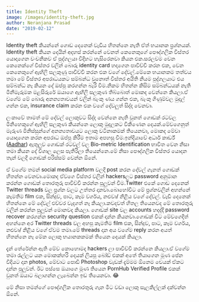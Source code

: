 ```yaml
---
title: Identity Theft
image: /images/identity-theft.jpg
author: Neranjana Prasad
date: "2019-02-12"
---
```


Identity theft කියන්නේ ගොඩ දෙනෙක් වැඩිය හිතන්නෙ නැති ඒත් භයානක ප්‍රශ්නයක්. Identity theft කියන දෙයින් අදහස් කරන්නේ වෙනත් කෙනෙකුගේ පෞද්ගලික විස්තර යොදාගෙන වංචනිකව ඒ පුද්ගලයා විදිහට හැසිරෙනවා කියන එක.සරලවම වෙන කෙනෙක්ගේ විස්තර වලින් බොරු identity card හදාගෙන පාවිච්චි කරන එක, වෙන කෙනෙකුගේ ඇඟිලි සලකුණු පාවිච්චි කරන එක වගේ දේවල්.මේකෙ භයානකම තත්වය තමා මේ විස්තර අපරාධයකට සම්බන්ධ වුනොත් විස්තර අයිති නියම පුද්ගලයාට එය සම්බන්ධ නෑ කියන දේ ඔප්පු කරගන්න බැරි වීම.නිකම හිතන්න කිසිම සම්බන්ධයක් නැති මිනීමැරුමක මළසිරුරේ ඔයාගෙ ඇඟිලි සලකුණ තිබ්බොත් මොකද වෙන්නෙ කියලා.ඒ වගේම මේ බොරු අනන්‍යතාවයන් වලින් බැංකු ණය ගන්න එක, බැංකු ගිණුම්වල මුදල් ගන්න එක, insurance claim කරන එක වගේ දේවලුත් සිද්ද වෙනවා.

ලංකාවේ තාමත් මේ දේවල් ලොකුවට සිද්ද වෙන්නෙ නැති වුනත් ගොඩක් රටවල මිනිහෙකුගේ ඇඟිලි සලකුණ කියන්නෙ ලොකු මුදලකට විකිණෙන දෙයක්.මේවගෙනුත් මැරුණ මිනිස්සුන්ගේ අනන්‍යතාවයට ලොකු වටිනාකමක් තියෙනවා, මොකද මේවා යොදාගෙන කරන අපරාධ ඔප්පු කිරීම ඉතාම අපහසු වීම.ඉන්දියාවේ අධාර් කාර්ඩ් (<a href="https://en.wikipedia.org/wiki/Aadhaar">Aadhar</a>) ඇතුලුව ගොඩක් රටවල් වල Bio-metric Identification භාවිත වෙන නිසා තමා කියන දේ විශාල ලෙස පැතිරිලා තියෙන්නෙ.මේ නිසා පෞද්ගලික විස්තර යොදන තැන් වලදි ගොඩක් පරිස්සම් වෙන්න ඕනේ.

ඒ වගේම තමන් social media platform වලදි post කරන දේවල් ගැනත් ගොඩක් හිතන්න වෙනවා.මොකද ඒවගෙ විස්තර වලින් hackersලට password අනුමාන කරන්න ගොඩක් තොරතුරු පාවිච්චි කරන්න පුලුවන් වීම.Twitter එකේ ගොඩ දෙනෙක් Twitter threads වල ප්‍රශ්න වලට උත්තර දානවා.බොහෝවිට මේ ප්‍රශ්නවලින් අහන්නේ කැමතිම film එක, සින්දුව, පාට, කෑම වර්ගය, නළුවා/ නිළිය වගේ දේවල්. වැඩි දෙනෙක් හිතන්නෙ මේ දේවල් එච්චර වැදගත් නෑ කියලා.කවදවත් හිතල තියෙනවද මේ තොරතුරු වලින් කරන්න පුලුවන් මොනවද කියලා. ගොඩක් site වල accounts හදද්දි password recover කරගන්න security question එකක් දාන්න කියනවා.ගොඩක් විට මේවගෙදිත් අහන්නෙ අර Twitter threads වල අහපු කැමතිම film එක, සින්දුව, පාට, කෑම වර්ගය, නළුවා/ නිළිය වගේ ඒවම තමා.මේ threads දාන අය වගේම reply කරන අයත් හිතන්නෙ නෑ මේක ලොකු භයානකකමක් තියෙන දෙයක් කියලා.

දැන් තේරේන්න ඇති මේව කොහොමද hackers ලා පාවිච්චි කරන්නෙ කියලා.ඒ වගේම තමා රැල්ලට යන මොකක්හරි දෙයක් ලියපු බෝඩ් එකක් අතේ තියාගෙන මූණ පේන විදියට දාන photos, මේවාට ‌පොඩි Photoshop වැඩක් දැම්මම ඕනෙම චෙයක් ඒකට දාන්න පුලුවන්. ඊට පස්සෙ ඔයාගෙ මූණ තියෙන PornHub Verified Profile එකක් වුනත් ඔයාට බලාගන්න ලැබෙන්න ඉඩ තියෙනවා. 😂

මේ නිසා තමන්ගේ පෞද්ගලික තොරතුරු ගැන මීට වඩා ලොකු සැලකිල්ලක් දක්වන්න ඕනේ.
